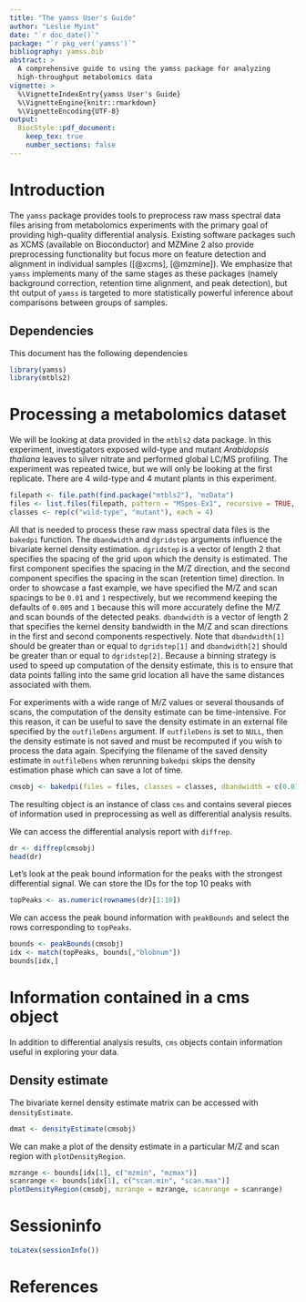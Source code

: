 ```yaml
---
title: "The yamss User's Guide"
author: "Leslie Myint"
date: "`r doc_date()`"
package: "`r pkg_ver('yamss')`"
bibliography: yamss.bib
abstract: >
  A comprehensive guide to using the yamss package for analyzing
  high-throughput metabolomics data
vignette: >
  %\VignetteIndexEntry{yamss User's Guide}
  %\VignetteEngine{knitr::rmarkdown}
  %\VignetteEncoding{UTF-8}
output: 
  BiocStyle::pdf_document:
    keep_tex: true
    number_sections: false
---
```


# Introduction

The `yamss` package provides tools to preprocess raw mass spectral data files arising from metabolomics experiments with the primary goal of providing high-quality differential analysis. Existing software packages such as XCMS (available on Bioconductor) and MZMine 2 also provide preprocessing functionality but focus more on feature detection and alignment in individual samples ([@xcms], [@mzmine]). We emphasize that `yamss` implements many of the same stages as these packages (namely background correction, retention time alignment, and peak detection), but tht output of `yamss` is targeted to more statistically powerful inference about comparisons between groups of samples.

## Dependencies

This document has the following dependencies

```r
library(yamss)
library(mtbls2)
```

# Processing a metabolomics dataset

We will be looking at data provided in the `mtbls2` data package. In this experiment, investigators exposed wild-type and mutant *Arabidopsis thaliana* leaves to silver nitrate and performed global LC/MS profiling. The experiment was repeated twice, but we will only be looking at the first replicate. There are 4 wild-type and 4 mutant plants in this experiment.

```r
filepath <- file.path(find.package("mtbls2"), "mzData")
files <- list.files(filepath, pattern = "MSpos-Ex1", recursive = TRUE, full.names = TRUE)
classes <- rep(c("wild-type", "mutant"), each = 4)
```

All that is needed to process these raw mass spectral data files is the `bakedpi` function. The `dbandwidth` and `dgridstep` arguments influence the bivariate kernel density estimation. `dgridstep` is a vector of length 2 that specifies the spacing of the grid upon which the density is estimated. The first component specifies the spacing in the M/Z direction, and the second component specifies the spacing in the scan (retention time) direction. In order to showcase a fast example, we have specified the M/Z and scan spacings to be `0.01` and `1` respectively, but we recommend keeping the defaults of `0.005` and `1` because this will more accurately define the M/Z and scan bounds of the detected peaks. `dbandwidth` is a vector of length 2 that specifies the kernel density bandwidth in the M/Z and scan directions in the first and second components respectively. Note that `dbandwidth[1]` should be greater than or equal to `dgridstep[1]` and `dbandwidth[2]` should be greater than or equal to `dgridstep[2]`. Because a binning strategy is used to speed up computation of the density estimate, this is to ensure that data points falling into the same grid location all have the same distances associated with them.

For experiments with a wide range of M/Z values or several thousands of scans, the computation of the density estimate can be time-intensive. For this reason, it can be useful to save the density estimate in an external file specified by the `outfileDens` argument. If `outfileDens` is set to `NULL`, then the density estimate is not saved and must be recomputed if you wish to process the data again. Specifying the filename of the saved density estimate in `outfileDens` when rerunning `bakedpi` skips the density estimation phase which can save a lot of time.

```r
cmsobj <- bakedpi(files = files, classes = classes, dbandwidth = c(0.01, 10), dgridstep = c(0.01, 1), outfileDens = NULL, dortalign = TRUE, mzsubset = c(500, 520), verbose = TRUE)
```

The resulting object is an instance of class `cms` and contains several pieces of information used in preprocessing as well as differential analysis results.

We can access the differential analysis report with `diffrep`.

```r
dr <- diffrep(cmsobj)
head(dr)
```

Let's look at the peak bound information for the peaks with the strongest differential signal. We can store the IDs for the top 10 peaks with

```r
topPeaks <- as.numeric(rownames(dr)[1:10])
```

We can access the peak bound information with `peakBounds` and select the rows corresponding to `topPeaks`.

```r
bounds <- peakBounds(cmsobj)
idx <- match(topPeaks, bounds[,"blobnum"])
bounds[idx,]
```

# Information contained in a cms object

In addition to differential analysis results, `cms` objects contain information useful in exploring your data.

## Density estimate

The bivariate kernel density estimate matrix can be accessed with `densityEstimate`.

```r
dmat <- densityEstimate(cmsobj)
```

We can make a plot of the density estimate in a particular M/Z and scan region with `plotDensityRegion`.

```r
mzrange <- bounds[idx[1], c("mzmin", "mzmax")]
scanrange <- bounds[idx[1], c("scan.min", "scan.max")]
plotDensityRegion(cmsobj, mzrange = mzrange, scanrange = scanrange)
```

# Sessioninfo

```r
toLatex(sessionInfo())
```

# References



